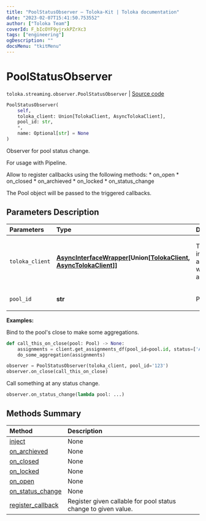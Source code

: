 ```yaml
---
title: "PoolStatusObserver — Toloka-Kit | Toloka documentation"
date: "2023-02-07T15:41:50.753552"
author: ["Toloka Team"]
coverId: F_bIcOYF9yjrxkPZrXc3
tags: ["engineering"]
ogDescription: ""
docsMenu: "tkitMenu"
---
```


# PoolStatusObserver
`toloka.streaming.observer.PoolStatusObserver` | [Source code](https://github.com/Toloka/toloka-kit/blob/v1.1.3/src/streaming/observer.py#L151)

```python
PoolStatusObserver(
    self,
    toloka_client: Union[TolokaClient, AsyncTolokaClient],
    pool_id: str,
    *,
    name: Optional[str] = None
)
```

Observer for pool status change.

For usage with Pipeline.

Allow to register callbacks using the following methods:
    * on_open
    * on_closed
    * on_archieved
    * on_locked
    * on_status_change

The Pool object will be passed to the triggered callbacks.

## Parameters Description

| Parameters | Type | Description |
| :----------| :----| :-----------|
`toloka_client`|**[AsyncInterfaceWrapper](/docs/toloka-kit/reference/toloka.util.async_utils.AsyncInterfaceWrapper)\[Union\[[TolokaClient](/docs/toloka-kit/reference/toloka.client.TolokaClient), [AsyncTolokaClient](/docs/toloka-kit/reference/toloka.async_client.client.AsyncTolokaClient)\]\]**|<p>TolokaClient instance or async wrapper around it.</p>
`pool_id`|**str**|<p>Pool ID.</p>

**Examples:**

Bind to the pool's close to make some aggregations.

```python
def call_this_on_close(pool: Pool) -> None:
    assignments = client.get_assignments_df(pool_id=pool.id, status=['APPROVED'])
    do_some_aggregation(assignments)

observer = PoolStatusObserver(toloka_client, pool_id='123')
observer.on_close(call_this_on_close)
```

Call something at any status change.

```python
observer.on_status_change(lambda pool: ...)
```
## Methods Summary

| Method | Description |
| :------| :-----------|
[inject](/docs/toloka-kit/reference/toloka.streaming.observer.PoolStatusObserver.inject)| None
[on_archieved](/docs/toloka-kit/reference/toloka.streaming.observer.PoolStatusObserver.on_archieved)| None
[on_closed](/docs/toloka-kit/reference/toloka.streaming.observer.PoolStatusObserver.on_closed)| None
[on_locked](/docs/toloka-kit/reference/toloka.streaming.observer.PoolStatusObserver.on_locked)| None
[on_open](/docs/toloka-kit/reference/toloka.streaming.observer.PoolStatusObserver.on_open)| None
[on_status_change](/docs/toloka-kit/reference/toloka.streaming.observer.PoolStatusObserver.on_status_change)| None
[register_callback](/docs/toloka-kit/reference/toloka.streaming.observer.PoolStatusObserver.register_callback)| Register given callable for pool status change to given value.
